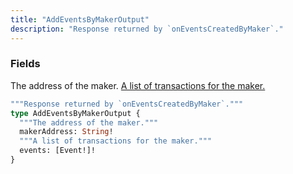 ```yaml
---
title: "AddEventsByMakerOutput"
description: "Response returned by `onEventsCreatedByMaker`."
---
```


### Fields

<ResponseField name="makerAddress" type="String!" required>
  The address of the maker.
</ResponseField>

<a href="/api-reference/types/event">
  <ResponseField name="events" type="[Event!]!" required>
    A list of transactions for the maker.
  </ResponseField>
</a>


```graphql AddEventsByMakerOutput
"""Response returned by `onEventsCreatedByMaker`."""
type AddEventsByMakerOutput {
  """The address of the maker."""
  makerAddress: String!
  """A list of transactions for the maker."""
  events: [Event!]!
}
```
